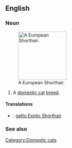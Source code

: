 ==English==

===Noun===
{{en-noun|sg=[[Exotic Shorthair]]}}
[[File:Loonah-of-nosgoth-age1year.jpg|thumb|right|150px|A European Shorthair.]]
# A [[domestic cat]] [[breed]].

====Translations====
{{checktrans-top}}
*{{ttbc|Italian}}: [[gatto Exotic Shorthair]]
{{checktrans-mid}}

{{checktrans-bottom}}

===See also===
{{wikipedia|Exotic Shorthair}}
{{commonscat|Exotic shorthair}}

[[Category:Domestic cats]]